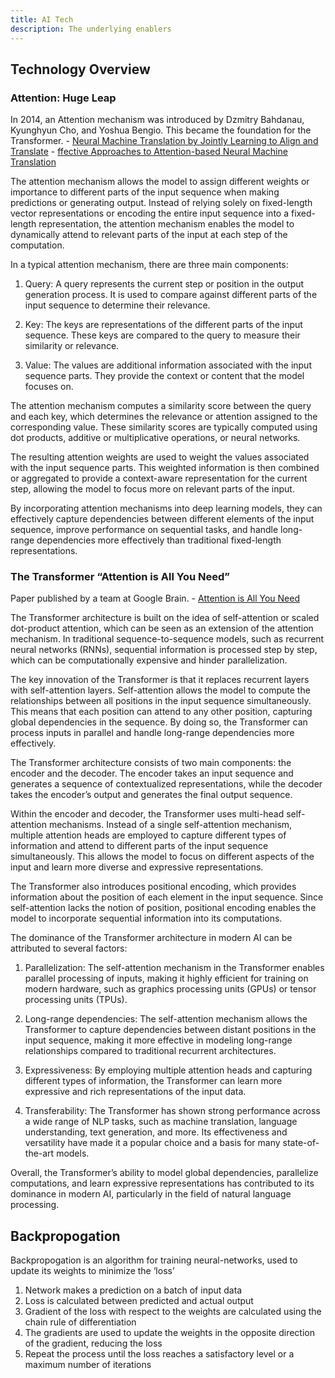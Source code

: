 ```yaml
---
title: AI Tech
description: The underlying enablers
---
```


## Technology Overview

### Attention: Huge Leap

In 2014, an Attention mechanism was introduced by Dzmitry Bahdanau, Kyunghyun Cho, and Yoshua Bengio. This became the foundation for the Transformer.
- [Neural Machine Translation by Jointly Learning to Align and Translate](https://arxiv.org/abs/1409.0473)
- [ffective Approaches to Attention-based Neural Machine Translation](https://arxiv.org/abs/1508.04025)

The attention mechanism allows the model to assign different weights or importance to different parts of the input sequence when making predictions or generating output. Instead of relying solely on fixed-length vector representations or encoding the entire input sequence into a fixed-length representation, the attention mechanism enables the model to dynamically attend to relevant parts of the input at each step of the computation.

In a typical attention mechanism, there are three main components:

1. Query: A query represents the current step or position in the output generation process. It is used to compare against different parts of the input sequence to determine their relevance.

2. Key: The keys are representations of the different parts of the input sequence. These keys are compared to the query to measure their similarity or relevance.

3. Value: The values are additional information associated with the input sequence parts. They provide the context or content that the model focuses on.

The attention mechanism computes a similarity score between the query and each key, which determines the relevance or attention assigned to the corresponding value. These similarity scores are typically computed using dot products, additive or multiplicative operations, or neural networks.

The resulting attention weights are used to weight the values associated with the input sequence parts. This weighted information is then combined or aggregated to provide a context-aware representation for the current step, allowing the model to focus more on relevant parts of the input.

By incorporating attention mechanisms into deep learning models, they can effectively capture dependencies between different elements of the input sequence, improve performance on sequential tasks, and handle long-range dependencies more effectively than traditional fixed-length representations.



### The Transformer "Attention is All You Need"

Paper published by a team at Google Brain.
- [Attention is All You Need](https://arxiv.org/abs/1706.03762)

The Transformer architecture is built on the idea of self-attention or scaled dot-product attention, which can be seen as an extension of the attention mechanism. In traditional sequence-to-sequence models, such as recurrent neural networks (RNNs), sequential information is processed step by step, which can be computationally expensive and hinder parallelization.

The key innovation of the Transformer is that it replaces recurrent layers with self-attention layers. Self-attention allows the model to compute the relationships between all positions in the input sequence simultaneously. This means that each position can attend to any other position, capturing global dependencies in the sequence. By doing so, the Transformer can process inputs in parallel and handle long-range dependencies more effectively.

The Transformer architecture consists of two main components: the encoder and the decoder. The encoder takes an input sequence and generates a sequence of contextualized representations, while the decoder takes the encoder's output and generates the final output sequence.

Within the encoder and decoder, the Transformer uses multi-head self-attention mechanisms. Instead of a single self-attention mechanism, multiple attention heads are employed to capture different types of information and attend to different parts of the input sequence simultaneously. This allows the model to focus on different aspects of the input and learn more diverse and expressive representations.

The Transformer also introduces positional encoding, which provides information about the position of each element in the input sequence. Since self-attention lacks the notion of position, positional encoding enables the model to incorporate sequential information into its computations.

The dominance of the Transformer architecture in modern AI can be attributed to several factors:

1. Parallelization: The self-attention mechanism in the Transformer enables parallel processing of inputs, making it highly efficient for training on modern hardware, such as graphics processing units (GPUs) or tensor processing units (TPUs).

2. Long-range dependencies: The self-attention mechanism allows the Transformer to capture dependencies between distant positions in the input sequence, making it more effective in modeling long-range relationships compared to traditional recurrent architectures.

3. Expressiveness: By employing multiple attention heads and capturing different types of information, the Transformer can learn more expressive and rich representations of the input data.

4. Transferability: The Transformer has shown strong performance across a wide range of NLP tasks, such as machine translation, language understanding, text generation, and more. Its effectiveness and versatility have made it a popular choice and a basis for many state-of-the-art models.

Overall, the Transformer's ability to model global dependencies, parallelize computations, and learn expressive representations has contributed to its dominance in modern AI, particularly in the field of natural language processing.


## Backpropogation

Backpropogation is an algorithm for training neural-networks, used to update its weights to minimize the 'loss'

1. Network makes a prediction on a batch of input data
2. Loss is calculated between predicted and actual output
3. Gradient of the loss with respect to the weights are calculated using the chain rule of differentiation
4. The gradients are used to update the weights in the opposite direction of the gradient, reducing the loss
5. Repeat the process until the loss reaches a satisfactory level or a maximum number of iterations

